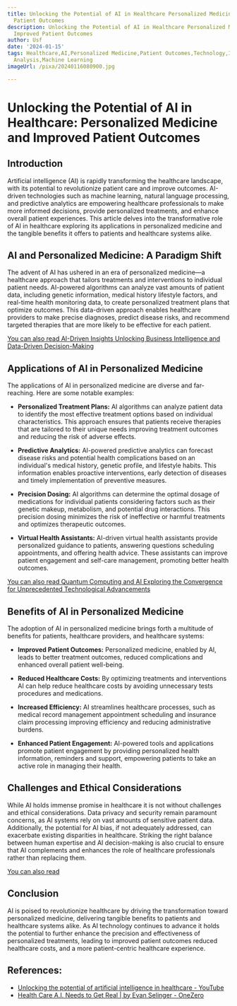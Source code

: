 ```yaml
---
title: Unlocking the Potential of AI in Healthcare Personalized Medicine and Improved
  Patient Outcomes
description: Unlocking the Potential of AI in Healthcare Personalized Medicine and
  Improved Patient Outcomes
author: Usf
date: '2024-01-15'
tags: Healthcare,AI,Personalized Medicine,Patient Outcomes,Technology,Innovation,Health,Data
  Analysis,Machine Learning
imageUrl: /pixa/20240116080900.jpg

---
```

# Unlocking the Potential of AI in Healthcare: Personalized Medicine and Improved Patient Outcomes

## Introduction

Artificial intelligence (AI) is rapidly transforming the healthcare landscape, with its  potential to revolutionize patient  care and improve outcomes. AI-driven technologies such as  machine learning, natural language processing, and predictive analytics are empowering healthcare professionals to make more informed  decisions, provide personalized treatments, and enhance overall patient experiences. This article delves  into the transformative role of AI in healthcare exploring its applications in personalized medicine and the  tangible benefits it offers to  patients and healthcare systems alike.

## AI and Personalized Medicine: A Paradigm Shift

The advent of AI has  ushered in an era of personalized medicine—a healthcare approach that  tailors treatments and interventions to individual patient needs. AI-powered  algorithms can analyze vast amounts of patient data, including genetic information, medical history lifestyle factors, and real-time health monitoring data,  to  create personalized treatment plans that optimize outcomes. This data-driven approach enables healthcare providers to make precise  diagnoses,  predict disease risks, and recommend targeted therapies that are more likely to be effective for each  patient.

[You can also read AI-Driven  Insights Unlocking Business Intelligence and Data-Driven Decision-Making](AI-Driven%20Insights%20Unlocking%20Business%20Intelligence%20and%20Data-Driven%20Decision-Making)


## Applications of AI in  Personalized Medicine

The  applications of AI in personalized medicine are diverse and far-reaching. Here are some notable examples:

* **Personalized  Treatment Plans:** AI algorithms can analyze patient data to identify the  most effective treatment options based on individual characteristics. This approach ensures that patients receive therapies that are tailored to their unique needs improving treatment  outcomes and reducing the risk of adverse effects.

* **Predictive Analytics:** AI-powered predictive analytics can forecast disease risks and  potential health complications based on an individual's medical  history, genetic profile, and lifestyle  habits. This information enables proactive interventions, early detection of diseases  and timely implementation of preventive measures.

* **Precision Dosing:** AI algorithms can determine the optimal dosage of  medications for individual patients considering factors such as their genetic makeup, metabolism, and  potential drug interactions. This  precision dosing minimizes the risk of ineffective or harmful  treatments and optimizes therapeutic outcomes.

* **Virtual Health  Assistants:** AI-driven virtual health  assistants provide personalized guidance to patients, answering questions scheduling appointments, and offering health advice. These assistants can improve patient engagement  and self-care management, promoting better health outcomes.

[You  can also read Quantum Computing and AI Exploring  the Convergence for Unprecedented Technological Advancements](Quantum%20Computing%20and%20AI%20Exploring%20the%20Convergence%20for%20Unprecedented%20Technological%20Advancements)


## Benefits of AI in Personalized  Medicine

The adoption of AI  in  personalized medicine brings forth a multitude of  benefits for patients, healthcare providers, and  healthcare systems:

* **Improved Patient Outcomes:** Personalized medicine, enabled by AI, leads to better treatment outcomes, reduced  complications and enhanced overall  patient well-being.

* **Reduced Healthcare Costs:**  By  optimizing treatments and interventions AI can help reduce healthcare costs by avoiding unnecessary tests procedures and medications.

* **Increased Efficiency:** AI streamlines healthcare processes, such as medical record management appointment scheduling and insurance claim  processing improving efficiency and  reducing administrative burdens.

*  **Enhanced Patient Engagement:** AI-powered tools and applications promote patient engagement by providing personalized health information, reminders and support, empowering patients to take an  active  role in managing their health.

## Challenges and Ethical Considerations

While  AI holds immense  promise in healthcare  it  is not without  challenges and ethical  considerations. Data privacy and security remain paramount concerns, as  AI systems rely  on vast amounts of sensitive patient data. Additionally, the potential for AI bias, if not adequately  addressed, can exacerbate existing disparities in healthcare.  Striking the right balance between human expertise and AI decision-making  is also crucial to ensure that AI complements and enhances the role of healthcare professionals  rather than replacing them.

[You can also read ]()


## Conclusion

AI is poised to revolutionize healthcare by driving  the transformation toward personalized medicine, delivering tangible benefits to patients and healthcare systems alike. As AI technology continues to advance it holds  the potential to further enhance the precision and effectiveness of personalized treatments, leading  to improved patient outcomes reduced healthcare costs, and a more patient-centric healthcare experience.

## References:
- [Unlocking the potential of artificial intelligence in healthcare - YouTube](https://youtube.com/watch?v=bOugROSBja4)
- [Health Care A.I. Needs to Get Real | by Evan Selinger - OneZero](https://onezero.medium.com/health-care-a-i-needs-to-get-real-4aba0ae1241c)
